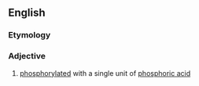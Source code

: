 ==English==

===Etymology===
{{prefix|en|mono|phosphorylated}}

===Adjective===
{{en-adj|-}}

# {{lb|en|biochemistry}} [[phosphorylated]] with a single unit of [[phosphoric acid]]